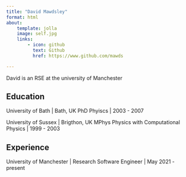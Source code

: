 ```yaml
---
title: "David Mawdsley"
format: html
about:
    template: jolla
    image: self.jpg
    links:
        - icon: github
          text: Github
          href: https://www.github.com/mawds

---
```


David is an RSE at the university of Manchester

## Education

University of Bath | Bath, UK
PhD Phyiscs | 2003 - 2007

University of Sussex | Brigthon, UK
MPhys Physics with Computational Physics | 1999 - 2003

## Experience

University of Manchester | Research Software Engineer | May 2021 - present

